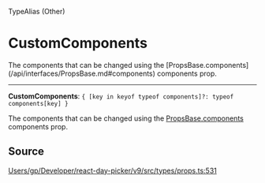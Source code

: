 <SectionTitle>TypeAlias (Other)</SectionTitle>

# CustomComponents

<Description>
The components that can be changed using the [PropsBase.components](/api/interfaces/PropsBase.md#components)
components prop.
</Description>

---

<a id="undefined" name="undefined"></a>

<SignatureMemberIdentifier>**CustomComponents**: `{ [key in keyof typeof components]?: typeof components[key] }`</SignatureMemberIdentifier>

The components that can be changed using the [PropsBase.components](/api/interfaces/PropsBase.md#components)
components prop.

## Source

[Users/gp/Developer/react-day-picker/v9/src/types/props.ts:531](https://github.com/gpbl/react-day-picker/blob/a7b1c7f4e/src/types/props.ts#L531)
